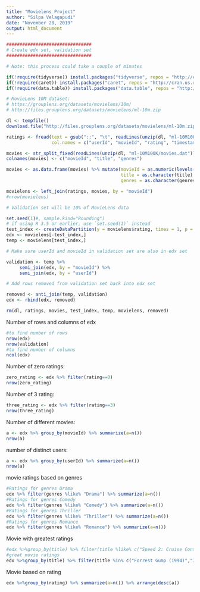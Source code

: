 ```yaml
---
title: "Movielens Project"
author: "Silpa Velagapudi"
date: "November 28, 2019"
output: html_document
---
```

```r
################################
# Create edx set, validation set
################################

# Note: this process could take a couple of minutes

if(!require(tidyverse)) install.packages("tidyverse", repos = "http://cran.us.r-project.org")
if(!require(caret)) install.packages("caret", repos = "http://cran.us.r-project.org")
if(!require(data.table)) install.packages("data.table", repos = "http://cran.us.r-project.org")

# MovieLens 10M dataset:
# https://grouplens.org/datasets/movielens/10m/
# http://files.grouplens.org/datasets/movielens/ml-10m.zip

dl <- tempfile()
download.file("http://files.grouplens.org/datasets/movielens/ml-10m.zip", dl)

ratings <- fread(text = gsub("::", "\t", readLines(unzip(dl, "ml-10M100K/ratings.dat"))),
                 col.names = c("userId", "movieId", "rating", "timestamp"))

movies <- str_split_fixed(readLines(unzip(dl, "ml-10M100K/movies.dat")), "\\::", 3)
colnames(movies) <- c("movieId", "title", "genres")

```

```r
movies <- as.data.frame(movies) %>% mutate(movieId = as.numeric(levels(movieId))[movieId],
                                           title = as.character(title),
                                           genres = as.character(genres))

movielens <- left_join(ratings, movies, by = "movieId")
#nrow(movielens)

# Validation set will be 10% of MovieLens data

set.seed(1)#, sample.kind="Rounding")
# if using R 3.5 or earlier, use `set.seed(1)` instead
test_index <- createDataPartition(y = movielens$rating, times = 1, p = 0.1, list = FALSE)
edx <- movielens[-test_index,]
temp <- movielens[test_index,]

# Make sure userId and movieId in validation set are also in edx set

validation <- temp %>% 
     semi_join(edx, by = "movieId") %>%
     semi_join(edx, by = "userId")

# Add rows removed from validation set back into edx set

removed <- anti_join(temp, validation)
edx <- rbind(edx, removed)

rm(dl, ratings, movies, test_index, temp, movielens, removed)
```
Number of rows and columns of edx
```r
#to find number of rows
nrow(edx)
nrow(validation)
#to find number of columns
ncol(edx)
```
Number of zero ratings:
```r
zero_rating <- edx %>% filter(rating==0)
nrow(zero_rating)
```
Number of 3 rating:
```r
three_rating <- edx %>% filter(rating==3)
nrow(three_rating)

```
Number of different movies:
```r
a <- edx %>% group_by(movieId) %>% summarize(a=n())
nrow(a)
```
number of distinct users:
```r

a <- edx %>% group_by(userId) %>% summarize(a=n())
nrow(a)

```
movie ratings based on genres 
```r
#Ratings for genres Drama
edx %>% filter(genres %like% "Drama") %>% summarize(a=n())
#Ratings for genres Comedy
edx %>% filter(genres %like% "Comedy") %>% summarize(a=n())
#Ratings for genres Thriller
edx %>% filter(genres %like% "Thriller") %>% summarize(a=n())
#Ratings for genres Romance
edx %>% filter(genres %like% "Romance") %>% summarize(a=n())

```
Movie with greatest ratings
```r
#edx %>%group_by(title) %>% filter(title %like% c("Speed 2: Cruise Control"))
#great movie ratings
edx %>%group_by(title) %>% filter(title %in% c("Forrest Gump (1994)","Jurassic Park (1993)","Pulp Fiction (1994)","Shawshank Redemption, The (1994)","Speed 2: Cruise Control (1997)")) %>% summarize(a=n()) %>% arrange(desc(a))

```
Movie based on rating
```r
edx %>%group_by(rating) %>% summarize(a=n()) %>% arrange(desc(a))


```

